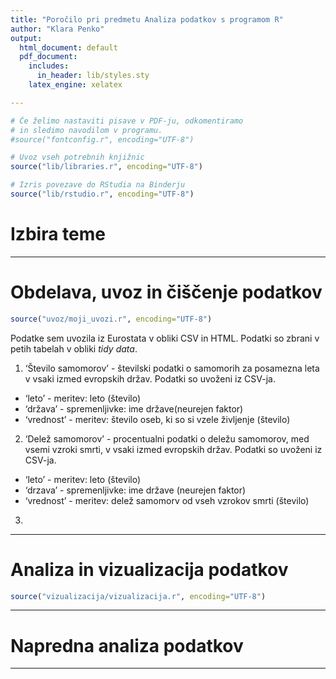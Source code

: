 ```yaml
---
title: "Poročilo pri predmetu Analiza podatkov s programom R"
author: "Klara Penko"
output:
  html_document: default
  pdf_document:
    includes:
      in_header: lib/styles.sty
    latex_engine: xelatex

---
```


```r
# Če želimo nastaviti pisave v PDF-ju, odkomentiramo
# in sledimo navodilom v programu.
#source("fontconfig.r", encoding="UTF-8")

# Uvoz vseh potrebnih knjižnic
source("lib/libraries.r", encoding="UTF-8")
```

```r
# Izris povezave do RStudia na Binderju
source("lib/rstudio.r", encoding="UTF-8")
```

# Izbira teme



***

# Obdelava, uvoz in čiščenje podatkov

```r
source("uvoz/moji_uvozi.r", encoding="UTF-8")

```

Podatke sem uvozila iz Eurostata  v obliki CSV in HTML. Podatki so zbrani v petih tabelah v obliki *tidy data*.

1. 'Število samomorov' - številski podatki o samomorih za posamezna leta v vsaki izmed evropskih držav. Podatki so uvoženi iz CSV-ja.
 - 'leto' - meritev: leto (število)
 - 'država' - spremenljivke: ime države(neurejen faktor)
 - 'vrednost' - meritev: število oseb, ki so si vzele življenje (število)
 
2. 'Delež samomorov' - procentualni podatki o deležu samomorov, med vsemi vzroki smrti, v vsaki izmed evropskih držav.
Podatki so uvoženi iz CSV-ja.
- 'leto' - meritev: leto (število)
- 'drzava' - spremenljivke: ime države (neurejen faktor)
- 'vrednost' - meritev: delež samomorv od vseh vzrokov smrti (število)

3. 



***

# Analiza in vizualizacija podatkov

```r
source("vizualizacija/vizualizacija.r", encoding="UTF-8")
```




***

# Napredna analiza podatkov



***

